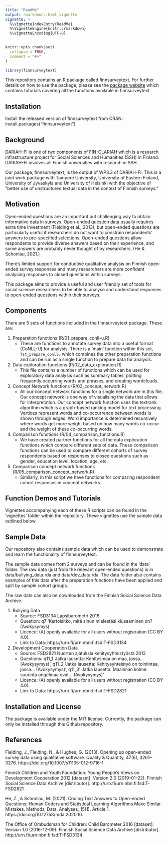 ```yaml
---
title: "ReadMe"
output: rmarkdown::html_vignette
vignette: >
  %\VignetteIndexEntry{ReadMe}
  %\VignetteEngine{knitr::rmarkdown}
  %\VignetteEncoding{UTF-8}
---
```


```r
knitr::opts_chunk$set(
  collapse = TRUE,
  comment = "#>"
)
```

```r
library(finnsurveytext)
```

This repository contains an R package called finnsurveytext. 
For further details on how to use the package, please see the [package website](https://dariah-fi-survey-concept-network.github.io/finnsurveytext/index.html) which contains tutorials covering all the functions available in finnsurveytext. 

## Installation ##
Install the released version of finnsurveytext from CRAN:
install.packages("finnsurveytext")
 
## Background ##
DARIAH-FI is one of two components of FIN-CLARIAH which is a research infrastructure project for Social Sciences and Humanities (SSH) in Finland. DARIAH-FI involves all Finnish universities with research in SSH. 
 
Our package, finnsurveytext, is the output of WP3.3 of DARIAH-FI. This is a joint work package with Tampere University, University of Eastern Finland, University of Jyvaskyla and University of Helsinki with the objective of "better use of unstructured textual data in the context of Finnish surveys."
 
## Motivation ##
Open-ended questions are an important but challenging way to obtain informative data in surveys. Open-ended question data usually requires extra time investment (Fielding et al., 2013), but open-ended questions are particularly useful if researchers do not want to constrain respondents’ answers to pre-specified selections. Open-ended questions allow respondents to provide diverse answers based on their experience, and some answers are probably never thought of by researchers. (He & Schonlau, 2021.)
 
There's limited support for conductive qualitative analysis on Finnish open-ended survey responses and many researchers are more confident analysing responses to closed questions within surveys.
 
This package aims to provide a useful and user friendly set of tools for social science researchers to be able to analyse and understand responses to open-ended questions within their surveys. 
 
## Components ##
There are 5 sets of functions included in the finnsurveytext package. These are: 
 
1. Preparation functions (R/01_prepare_conll-u.R)
    * These are functions to annotate survey data into a useful format (CoNLL-U) for analysis. There is a 'main' function within this set, `fst_prepare_conllu` which combines the other preparation functions and can be run as a single function to prepare data for analysis. 
2. Data exploration functions (R/02_data_exploration.R)
    * This file contains a number of functions which can be used for exploratory data analysis such as summary tables, plotting frequently occurring words and phrases, and creating wordclouds. 
3. Concept Network functions (R/03_concept_network.R)
    *	All our concept network functions for a single network are in this file. Our concept network is one way of visualising the data that allows for interpretation. Our concept network function uses the textrank algorithm which is a graph-based ranking model for text processing. Vertices represent words and co-occurrence between words is shown through edges. Word importance is determined recursively where words get more weight based on how many words co-occur and the weight of these co-occurring words. 
4. Comparison functions (R/04_comparison_functions.R)
    * We have created  partner functions for all the data exploration functions which compare different sets of data. These comparison functions can be used to compare different cohorts of survey respondents based on responses to closed questions such as gender, education level, location, age, etc. 
5.	Comparison concept network functions (R/05_comparison_concept_network.R)
    * Similarly, in this script we have functions for comparing respondent cohort responses in concept networks.
 
 
## Function Demos and Tutorials ##
Vignettes accompanying each of these R scripts can be found in the 'vignettes' folder within the repository. These vignettes use the sample data outlined below.  
 
 
## Sample Data ##
Our repository also contains sample data which can be used to demonstrate and learn the functionality of finnsurveytext. 
 
The sample data comes from 2 surveys and can be found in the 'data' folder. The raw data (just from the relevant open-ended questions) is in data/bullying_data.rda and data/dev_data.rda. The data folder also contains examples of this data after the preparation functions have been applied and split by sample cohort groups. 
 
The raw data can also be downloaded from the Finnish Social Science Data Archive.  
 
1. Bullying Data
    * Source: FSD3134 Lapsibarometri 2016
    * Question: q7 ‘Kertoisitko, mitä sinun mielestäsi kiusaaminen on? (Avokysymys)’
    *	Licence: (A) openly available for all users without registration (CC BY 4.0).
    *	Link to Data: https://urn.fi/urn:nbn:fi:fsd:T-FSD3134
 
2. Development Cooperation Data
    *	Source: FSD2821 Nuorten ajatuksia kehitysyhteistyöstä 2012
    *	Questions: q11_1 ‘Jatka lausetta: Kehitysmaa on maa, jossa… (Avokysymys)’, q11_2 ‘Jatka lausetta: Kehitysyhteistyö on toimintaa, jossa… (Avokysymys)’, q11_3’ Jatka lausetta: Maailman kolme suurinta	ongelmaa ovat… (Avokysymys)’
    *	Licence: (A) openly available for all users without registration (CC BY 4.0).
    *	Link to Data: https://urn.fi/urn:nbn:fi:fsd:T-FSD2821
 
 
## Installation and License ##
The package is available under the MIT license.
Currently, the package can only be installed through this Github repository. 
 
## References ##
Fielding, J., Fielding, N., & Hughes, G. (2013). Opening up open-ended survey data using qualitative software. Quality & Quantity, 47(6), 3261–3276. https://doi.org/10.1007/s11135-012-9716-1.
 
Finnish Children and Youth Foundation: Young People’s Views on Development Cooperation 2012 [dataset].
Version 2.0 (2019-01-22). Finnish Social Science Data Archive [distributor]. http://urn.fi/urn:nbn:fi:fsd:T-FSD2821
 
He, Z., & Schonlau, M. (2021). Coding Text Answers to Open-ended Questions: Human Coders and Statistical Learning Algorithms Make Similar Mistakes. Methods, Data, Analyses, 15(1), Article 1. https://doi.org/10.12758/mda.2020.10.
 
The Office of Ombudsman for Children: Child Barometer 2016 [dataset]. Version 1.0 (2016-12-09). Finnish
Social Science Data Archive [distributor]. http://urn.fi/urn:nbn:fi:fsd:T-FSD3134
 
 
 
 
 

